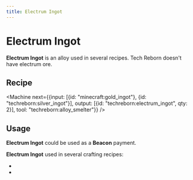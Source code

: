 ```yaml
---
title: Electrum Ingot
---
```


<ItemImage file="electrum_ingot" alt="Ingots" size="200" />

# Electrum Ingot

**Electrum Ingot** is an alloy used in several recipes. Tech Reborn doesn't have electrum ore.

## Recipe

<CraftingTable recipe="input techreborn:electrum_nugget techreborn:electrum_nugget techreborn:electrum_nugget input techreborn:electrum_nugget techreborn:electrum_nugget techreborn:electrum_nugget input techreborn:electrum_nugget techreborn:electrum_nugget techreborn:electrum_nugget output techreborn:electrum_ingot"/>
<CraftingTable recipe="input air air air input air techreborn:electrum_storage_block air input air air air output techreborn:electrum_ingot,9"/>

<Machine next={{input: [{id: "minecraft:gold_ingot"}, {id: "techreborn:silver_ingot"}], output: [{id: "techreborn:electrum_ingot", qty: 2}], tool: "techreborn:alloy_smelter"}} />

<Machine recipe="input techreborn:electrum_dust output techreborn:electrum_ingot tool techreborn:iron_furnace" />

## Usage

**Electrum Ingot** could be used as a **Beacon** payment.

**Electrum Ingot** used in several crafting recipes:

- <McItem slug="techreborn:electrum_nugget"/>
- <McItem slug="techreborn:electrum_storage_block"/>

<Machine recipe="input techreborn:electrum_ingot output techreborn:electrum_plate tool techreborn:compressor" />
<Machine recipe="input techreborn:electrum_ingot output techreborn:electrum_dust tool techreborn:grinder" />
